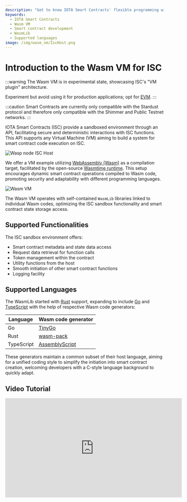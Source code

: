 ```yaml
---
description: "Get to know IOTA Smart Contracts' flexible programming with Wasm VM, supporting a secure and dynamic smart contract development environment."
keywords:
  - IOTA Smart Contracts
  - Wasm VM
  - Smart contract development
  - WasmLib
  - Supported languages
image: /img/wasm_vm/IscHost.png
---
```


# Introduction to the Wasm VM for ISC

:::warning
The Wasm VM is in experimental state, showcasing ISC's "VM plugin" architecture.

Experiment but avoid using it for production applications; opt for [EVM](/wasp-evm/introduction).
:::

:::caution
Smart Contracts are currently only compatible with the Stardust protocol and therefore only compatible with the Shimmer and Public Testnet networks.
:::

IOTA Smart Contracts (ISC) provide a sandboxed environment through an API, facilitating secure and deterministic interactions with ISC functions. This API supports any Virtual Machine (VM) aiming to build a system for smart contract code execution on ISC.

![Wasp node ISC Host](/img/wasm_vm/IscHost.png)

We offer a VM example utilizing [WebAssembly (Wasm)](https://webassembly.org/) as a compilation target, facilitated by the open-source [Wasmtime runtime](https://wasmtime.dev/). This setup encourages dynamic smart contract operations compiled to Wasm code, promoting security and adaptability with different programming languages.

![Wasm VM](/img/wasm_vm/WasmVM.png)

The Wasm VM operates with self-contained `WasmLib` libraries linked to individual Wasm codes, optimizing the ISC sandbox functionality and smart contract state storage access.

## Supported Functionalities

The ISC sandbox environment offers:

- Smart contract metadata and state data access
- Request data retrieval for function calls
- Token management within the contract
- Utility functions from the host
- Smooth initiation of other smart contract functions
- Logging facility

## Supported Languages

The WasmLib started with [Rust](https://www.rust-lang.org/) support, expanding to include [Go](https://golang.org/) and [TypeScript](https://www.typescriptlang.org/) with the help of respective Wasm code generators:

| Language   | Wasm code generator                                |
| ---------- | -------------------------------------------------- |
| Go         | [TinyGo](https://tinygo.org/)                      |
| Rust       | [wasm-pack](https://rustwasm.github.io/wasm-pack/) |
| TypeScript | [AssemblyScript](https://www.assemblyscript.org/)  |

These generators maintain a common subset of their host language, aiming for a unified coding style to simplify the initiation into smart contract creation, welcoming developers with a C-style language background to quickly adapt.

## Video Tutorial

<iframe
  width='560'
  height='315'
  src='https://www.youtube.com/embed/Yaev4Cu1GW0'
  title='Wasm Contract Deploy'
  frameborder='0'
  allow='accelerometer; autoplay; clipboard-write; encrypted-media; gyroscope; picture-in-picture'
  allowfullscreen
></iframe>
